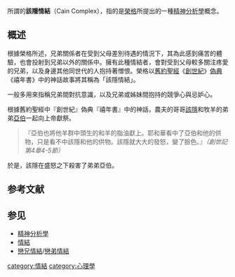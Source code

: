 所謂的'''該隱情結'''（Cain Complex），指的是[[卡爾·榮格|榮格]]所提出的一種[[精神分析學|精神分析學]]概念。

== 概述 ==
根據榮格所述，兄弟關係者在受到父母差別待遇的情況下，其為此感到痛苦的體驗，也會投射到兄弟以外的關係中。擁有此種情結者，會對受到父母較多關注疼愛的兄弟，以及身邊其他同世代的人抱持著憎恨。榮格以[[舊約聖經|舊約聖經]]《[[創世紀|創世紀]]》[[偽典|偽典]]《禧年書》中的神話故事將其稱為「該隱情結」。

一般多用來指稱兄弟間對抗意識，以及兄弟或姊妹間抱持的競爭心與忌妒心。

根據舊約聖經中『創世紀』偽典『禧年書』中的神話，農夫的哥哥[[該隱|該隱]]和牧羊的弟弟[[亞伯|亞伯]]一起向上帝獻祭。
<blockquote>
『亞伯也將他羊群中頭生的和羊的脂油獻上。耶和華看中了亞伯和他的供物，只是看不中該隱和他的供物。該隱就大大的發怒，變了臉色。』''（創世記第4章4-5節）''
</blockquote>
於是，該隱在盛怒之下殺害了弟弟亞伯。

== 参考文献 ==
{{Reflist}}

== 参见 ==
*[[精神分析學|精神分析學]]
*[[情結|情結]]
*[[戀兄情結|戀兄情結]]/[[戀弟情結|戀弟情結]]

[[category:情結|category:情結]]
[[category:心理學|category:心理學]]

{{Psych-stub}}